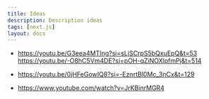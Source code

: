 ```yaml
---
title: Ideas
description: Description ideas
tags: [next.js]
layout: docs
---
```



- https://youtu.be/G3eea4MTIng?si=sLjSCrpS5bQxuEpQ&t=53
https://youtu.be/-O8hC5Vm4DE?si=pOH-qZiNOXlpfmPj&t=514

- https://youtu.be/0jHFeGowIQ8?si=-EznrtBl0Mc_3nCx&t=129

- https://www.youtube.com/watch?v=JrKBinrMGR4